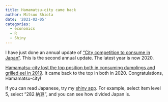 ```yaml
---
title: Hamamatsu-city came back
author: Mitsuo Shiota
date: '2021-02-05'
categories:
  - economics
  - R
  - Shiny
---
```


I have just done an annual update of ["City competition to consume in Japan"](https://github.com/mitsuoxv/jp-household/blob/master/README.md). This is the second annual update. The latest year is now 2020.

[Hamamatsu-city lost the top position both in consuming dumplings and grilled eel in 2019](https://mitsuoxv.rbind.io/posts/2020-02-07-hamamatsu-city-defeated/). It came back to the top in both in 2020. Congratulations, Hamamatsu-city!

If you can read Japanese, try my [shiny app](https://mitsuoxv.shinyapps.io/jp-household/). For example, select item level 5, select "282 納豆", and you can see how divided Japan is.
